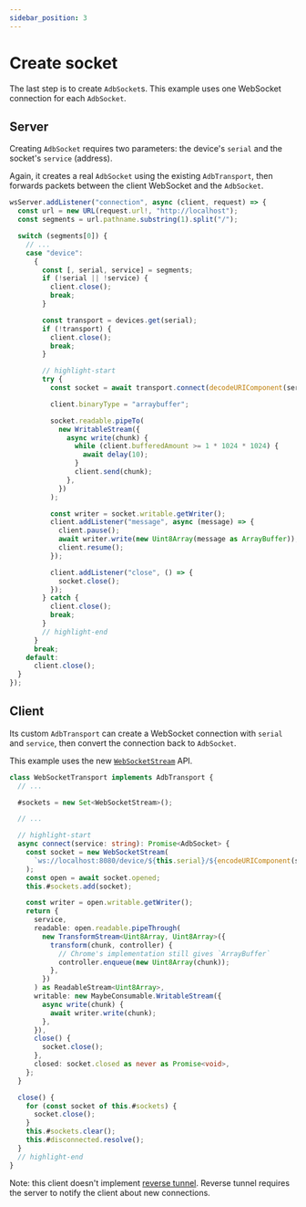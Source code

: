 ```yaml
---
sidebar_position: 3
---
```


# Create socket

The last step is to create `AdbSocket`s. This example uses one WebSocket connection for each `AdbSocket`.

## Server

Creating `AdbSocket` requires two parameters: the device's `serial` and the socket's `service` (address).

Again, it creates a real `AdbSocket` using the existing `AdbTransport`, then forwards packets between the client WebSocket and the `AdbSocket`.

```ts transpile title="server/index.ts"
wsServer.addListener("connection", async (client, request) => {
  const url = new URL(request.url!, "http://localhost");
  const segments = url.pathname.substring(1).split("/");

  switch (segments[0]) {
    // ...
    case "device":
      {
        const [, serial, service] = segments;
        if (!serial || !service) {
          client.close();
          break;
        }

        const transport = devices.get(serial);
        if (!transport) {
          client.close();
          break;
        }

        // highlight-start
        try {
          const socket = await transport.connect(decodeURIComponent(service));

          client.binaryType = "arraybuffer";

          socket.readable.pipeTo(
            new WritableStream({
              async write(chunk) {
                while (client.bufferedAmount >= 1 * 1024 * 1024) {
                  await delay(10);
                }
                client.send(chunk);
              },
            })
          );

          const writer = socket.writable.getWriter();
          client.addListener("message", async (message) => {
            client.pause();
            await writer.write(new Uint8Array(message as ArrayBuffer));
            client.resume();
          });

          client.addListener("close", () => {
            socket.close();
          });
        } catch {
          client.close();
          break;
        }
        // highlight-end
      }
      break;
    default:
      client.close();
  }
});
```

## Client

Its custom `AdbTransport` can create a WebSocket connection with `serial` and `service`, then convert the connection back to `AdbSocket`.

This example uses the new [`WebSocketStream`](../../web-stream/websocket.mdx) API.

```ts transpile title="client/transport.ts"
class WebSocketTransport implements AdbTransport {
  // ...

  #sockets = new Set<WebSocketStream>();

  // ...

  // highlight-start
  async connect(service: string): Promise<AdbSocket> {
    const socket = new WebSocketStream(
      `ws://localhost:8080/device/${this.serial}/${encodeURIComponent(service)}`
    );
    const open = await socket.opened;
    this.#sockets.add(socket);

    const writer = open.writable.getWriter();
    return {
      service,
      readable: open.readable.pipeThrough(
        new TransformStream<Uint8Array, Uint8Array>({
          transform(chunk, controller) {
            // Chrome's implementation still gives `ArrayBuffer`
            controller.enqueue(new Uint8Array(chunk));
          },
        })
      ) as ReadableStream<Uint8Array>,
      writable: new MaybeConsumable.WritableStream({
        async write(chunk) {
          await writer.write(chunk);
        },
      }),
      close() {
        socket.close();
      },
      closed: socket.closed as never as Promise<void>,
    };
  }

  close() {
    for (const socket of this.#sockets) {
      socket.close();
    }
    this.#sockets.clear();
    this.#disconnected.resolve();
  }
  // highlight-end
}
```

Note: this client doesn't implement [reverse tunnel](../../../api/adb/reverse/index.mdx). Reverse tunnel requires the server to notify the client about new connections.
